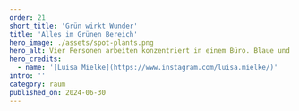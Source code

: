 ---
order: 21
short_title: 'Grün wirkt Wunder'
title: 'Alles im Grünen Bereich'
hero_image: ./assets/spot-plants.png
hero_alt: Vier Personen arbeiten konzentriert in einem Büro. Blaue und gelbe Pflanzen wachsen in Töpfen auf dem Boden, den Regalen, und der Fensterbank.
hero_credits:
  - name: '[Luisa Mielke](https://www.instagram.com/luisa.mielke/)'
intro: ''
category: raum
published_on: 2024-06-30
---
